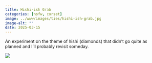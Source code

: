 ```yaml
---
title: Hishi-ish Grab
categories: [nsfw, corset]
image: ../www/images/ties/hishi-ish-grab.jpg
image-alt: ""
date: 2025-03-15
---
```


An experiment on the theme of hishi (diamonds) that didn't go quite as planned and I'll probably revisit someday.


![](../www/images/ties/hishi-ish-grab.jpg)

